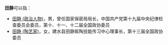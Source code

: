 '''田静'''可以指：
* [[田静_(政治人物)|田静 (政治人物)]]，男，曾任国家保密局局长，中国共产党第十九届中央纪律检查委员会委员，第十、十一、十二届全国政协委员
* [[田静_(陶艺家)|田静 (陶艺家)]]，女，建水县田静紫陶技能传习中心理事长，第十三届全国政协委员
{{disambig}}